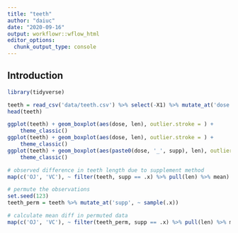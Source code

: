 ```yaml
---
title: "teeth"
author: "daiuc"
date: "2020-09-16"
output: workflowr::wflow_html
editor_options:
  chunk_output_type: console
---
```


## Introduction

```r
library(tidyverse)
```


```r
teeth = read_csv('data/teeth.csv') %>% select(-X1) %>% mutate_at('dose', factor)
head(teeth)
```

```r
ggplot(teeth) + geom_boxplot(aes(dose, len), outlier.stroke = ) +
    theme_classic()
ggplot(teeth) + geom_boxplot(aes(dose, len), outlier.stroke = ) +
    theme_classic()
ggplot(teeth) + geom_boxplot(aes(paste0(dose, '_', supp), len), outlier.stroke = ) +
    theme_classic()
```


```r
# observed difference in teeth length due to supplement method
map(c('OJ', 'VC'), ~ filter(teeth, supp == .x) %>% pull(len) %>% mean) %>% unlist %>% diff

# permute the observations
set.seed(123)
teeth_perm = teeth %>% mutate_at('supp', ~ sample(.x))

# calculate mean diff in permuted data
map(c('OJ', 'VC'), ~ filter(teeth_perm, supp == .x) %>% pull(len) %>% mean) %>% unlist %>% diff
```

